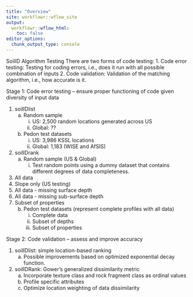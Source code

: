 ```yaml
---
title: "Overview"
site: workflowr::wflow_site
output:
  workflowr::wflow_html:
    toc: false
editor_options:
  chunk_output_type: console
---
```


SoilID Algorithm Testing
There are two forms of code testing:
1.	Code error testing: Testing for coding errors, i.e., does it run with all possible combination of inputs
2.	Code validation: Validation of the matching algorithm, i.e., how accurate is it.

Stage 1: Code error testing – ensure proper functioning of code given diversity of input data

1.	soilIDlist
    a.	Random sample
        i.	US: 2,500 random locations generated across US
        ii.	Global: ??
    b.	Pedon test datasets
        i.	US: 3,986 KSSL locations
        ii.	Global: 1,183 (WISE and AfSIS)
2.	soilIDrank
    a.	Random sample (US & Global)
        i.	Test random points using a dummy dataset that contains different degrees of data completeness.
        
1.	 All data
2.	Slope only (US testing)
3.	All data - missing surface depth
4.	All data - missing sub-surface depth
5.	Subset of properties
    b.	Pedon test datasets (represent complete profiles with all data)
        i.	Complete data
        ii.	Subset of depths
        iii.	Subset of properties

Stage 2: Code validation -- assess and improve accuracy

1.	soilIDlist: simple location-based ranking
    a.	Possible improvements based on optimized exponential decay function.
2.	soilIDRank: Gower’s generalized dissimilarity metric
    a.	Incorporate texture class and rock fragment class as ordinal values
    b.	Profile specific attributes
    c.	Optimize location weighting of data dissimilarity

